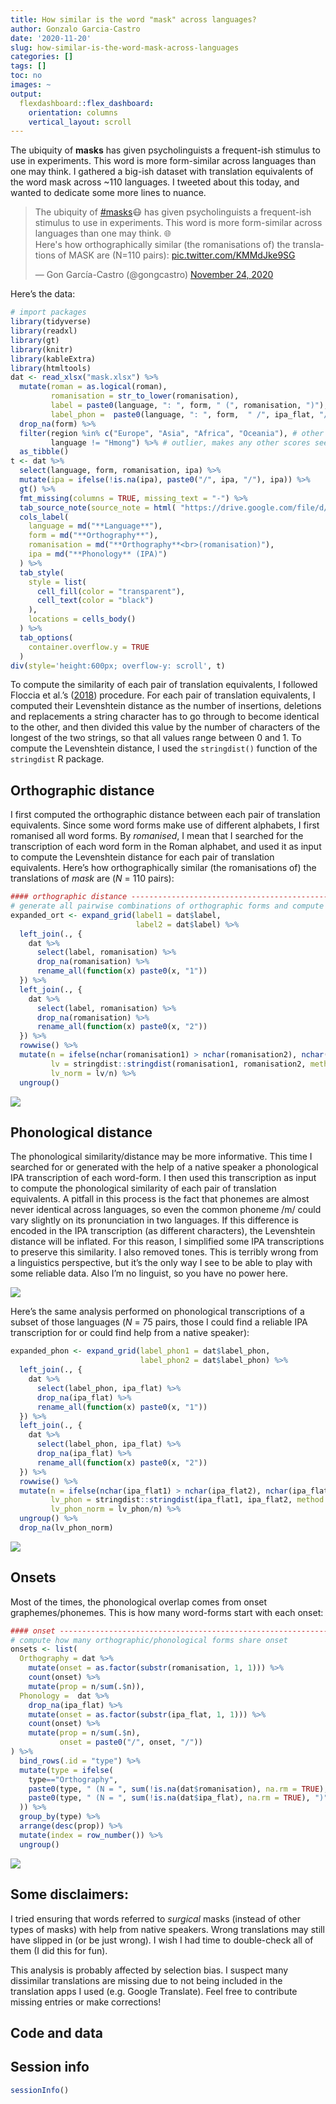 ---
title: How similar is the word "mask" across languages?
author: Gonzalo Garcia-Castro
date: '2020-11-20'
slug: how-similar-is-the-word-mask-across-languages
categories: []
tags: []
toc: no
images: ~
output:
  flexdashboard::flex_dashboard:
    orientation: columns
    vertical_layout: scroll
---

The ubiquity of **masks** has given psycholinguists a frequent-ish stimulus to use in experiments. This word is more form-similar across languages than one may think. I gathered a big-ish dataset with translation equivalents of the word mask across ~110 languages. I tweeted about this today, and wanted to dedicate some more lines to nuance.

<blockquote class="twitter-tweet" data-theme="dark"><p lang="en" dir="ltr">The ubiquity of <a href="https://twitter.com/hashtag/masks?src=hash&amp;ref_src=twsrc%5Etfw">#masks</a>😷 has given psycholinguists a frequent-ish stimulus to use in experiments. This word is more form-similar across languages than one may think. 🌐<br>Here&#39;s how orthographically similar (the romanisations of) the translations of MASK are (N=110 pairs): <a href="https://t.co/KMMdJke9SG">pic.twitter.com/KMMdJke9SG</a></p>&mdash; Gon García-Castro (@gongcastro) <a href="https://twitter.com/gongcastro/status/1331266541560729605?ref_src=twsrc%5Etfw">November 24, 2020</a></blockquote> <script async src="https://platform.twitter.com/widgets.js" charset="utf-8"></script>

Here's the data:


```{r tab, echo=FALSE, message=FALSE, warning=FALSE, paged.print=FALSE, results="asis"}
# import packages
library(tidyverse)
library(readxl)
library(gt)
library(knitr)
library(kableExtra)
library(htmltools)
dat <- read_xlsx("mask.xlsx") %>% 
  mutate(roman = as.logical(roman),
         romanisation = str_to_lower(romanisation),
         label = paste0(language, ": ", form, " (", romanisation, ")"),
         label_phon =  paste0(language, ": ", form,  " /", ipa_flat, "/"))  %>% 
  drop_na(form) %>% 
  filter(region %in% c("Europe", "Asia", "Africa", "Oceania"), # other regions only provide missing values
         language != "Hmong") %>% # outlier, makes any other scores seem too close to each other (see masks.xlsx)
  as_tibble()
t <- dat %>% 
  select(language, form, romanisation, ipa) %>% 
  mutate(ipa = ifelse(!is.na(ipa), paste0("/", ipa, "/"), ipa)) %>% 
  gt() %>% 
  fmt_missing(columns = TRUE, missing_text = "-") %>% 
  tab_source_note(source_note = html( "https://drive.google.com/file/d/18SeJTiM2-JXR9SOqEg22wdkvNL3OxG3u/view?usp=sharing")) %>% 
  cols_label(
    language = md("**Language**"),
    form = md("**Orthography**"),
    romanisation = md("**Orthography**<br>(romanisation)"),
    ipa = md("**Phonology** (IPA)")
  ) %>% 
  tab_style(
    style = list(
      cell_fill(color = "transparent"),
      cell_text(color = "black")
    ),
    locations = cells_body()
  ) %>% 
  tab_options(
    container.overflow.y = TRUE
  )
div(style='height:600px; overflow-y: scroll', t)
```


To compute the similarity of each pair of translation equivalents, I followed Floccia et al.'s ([2018](https://srcd.onlinelibrary.wiley.com/doi/10.1111/mono.12349)) procedure. For each pair of translation equivalents, I computed their Levenshtein distance as the number of insertions, deletions and replacements a string character has to go through to become identical to the other, and then divided this value by the number of characters of the longest of the two strings, so that all values range between 0 and 1. To compute the Levenshtein distance, I used the `stringdist()` function of the `stringdist` R package.


## Orthographic distance

I first computed the orthographic distance between each pair of translation equivalents. Since some word forms make use of different alphabets, I first romanised all word forms. By *romanised*,  I mean that I searched for the transcription of each word form in the Roman alphabet, and used it as input to compute the Levenshtein distance for each pair of translation equivalents. Here's how orthographically similar (the romanisations of) the translations of *mask* are (*N* = 110 pairs):

```{r ort, echo=FALSE, message=FALSE, warning=FALSE, paged.print=FALSE, results="asis"}
#### orthographic distance -----------------------------------------------------
# generate all pairwise combinations of orthographic forms and compute their Levenshtein distance
expanded_ort <- expand_grid(label1 = dat$label,
                            label2 = dat$label) %>% 
  left_join(., {
    dat %>%
      select(label, romanisation) %>% 
      drop_na(romanisation) %>% 
      rename_all(function(x) paste0(x, "1"))
  }) %>% 
  left_join(., {
    dat %>%
      select(label, romanisation) %>% 
      drop_na(romanisation) %>% 
      rename_all(function(x) paste0(x, "2"))
  }) %>% 
  rowwise() %>% 
  mutate(n = ifelse(nchar(romanisation1) > nchar(romanisation2), nchar(romanisation1), nchar(romanisation2)),
         lv = stringdist::stringdist(romanisation1, romanisation2, method = "lv"),
         lv_norm = lv/n) %>% 
  ungroup() 
```

![](/posts/2020-11-20-how-similar-is-the-word-mask-across-languages/2020-11-20-how-similar-is-the-word-mask-across-languages.en_files/masks_ort.png)

## Phonological distance

The phonological similarity/distance may be more informative. This time I searched for or generated with the help of a native speaker a phonological IPA transcription of each word-form. I then used this transcription as input to compute the phonological similarity of each pair of translation equivalents. A pitfall in this process is the fact that phonemes are almost never identical across languages, so even the common phoneme /m/ could vary slightly on its pronunciation in two languages. If this difference is encoded in the IPA transcription (as different characters), the Levenshtein distance will be inflated. For this reason, I simplified some IPA transcriptions to preserve this similarity. I also removed tones. This is terribly wrong from a linguistics perspective, but it's the only way I see to be able to play with some reliable data. Also I'm no linguist, so you have no power here.


![](/posts/2020-11-20-how-similar-is-the-word-mask-across-languages/2020-11-20-how-similar-is-the-word-mask-across-languages.en_files/power.gif)

Here's the same analysis performed on phonological transcriptions of a subset of those languages (*N* = 75 pairs, those I could find a reliable IPA transcription for or could find help from a native speaker):


```{r phon, echo=FALSE, message=FALSE, warning=FALSE, paged.print=FALSE, results="asis"}
expanded_phon <- expand_grid(label_phon1 = dat$label_phon,
                             label_phon2 = dat$label_phon) %>% 
  left_join(., {
    dat %>%
      select(label_phon, ipa_flat) %>% 
      drop_na(ipa_flat) %>% 
      rename_all(function(x) paste0(x, "1"))
  }) %>% 
  left_join(., {
    dat %>%
      select(label_phon, ipa_flat) %>% 
      drop_na(ipa_flat) %>% 
      rename_all(function(x) paste0(x, "2"))
  }) %>% 
  rowwise() %>% 
  mutate(n = ifelse(nchar(ipa_flat1) > nchar(ipa_flat2), nchar(ipa_flat1), nchar(ipa_flat2)),
         lv_phon = stringdist::stringdist(ipa_flat1, ipa_flat2, method = "lv"),
         lv_phon_norm = lv_phon/n) %>% 
  ungroup() %>% 
  drop_na(lv_phon_norm)
```

![](/posts/2020-11-20-how-similar-is-the-word-mask-across-languages/2020-11-20-how-similar-is-the-word-mask-across-languages.en_files/masks_phon.png)

## Onsets

Most of the times, the phonological overlap comes from onset graphemes/phonemes. This is how many word-forms start with each onset:

```{r onset, echo=FALSE, message=FALSE, warning=FALSE, paged.print=FALSE, results="asis"}
#### onset ---------------------------------------------------------------------
# compute how many orthographic/phonological forms share onset
onsets <- list(
  Orthography = dat %>% 
    mutate(onset = as.factor(substr(romanisation, 1, 1))) %>% 
    count(onset) %>%  
    mutate(prop = n/sum(.$n)),
  Phonology =  dat %>% 
    drop_na(ipa_flat) %>% 
    mutate(onset = as.factor(substr(ipa_flat, 1, 1))) %>% 
    count(onset) %>%  
    mutate(prop = n/sum(.$n),
           onset = paste0("/", onset, "/"))
) %>% 
  bind_rows(.id = "type") %>% 
  mutate(type = ifelse(
    type=="Orthography",
    paste0(type, " (N = ", sum(!is.na(dat$romanisation), na.rm = TRUE), ")"),
    paste0(type, " (N = ", sum(!is.na(dat$ipa_flat), na.rm = TRUE), ")")
  )) %>% 
  group_by(type) %>% 
  arrange(desc(prop)) %>%  
  mutate(index = row_number()) %>% 
  ungroup()
```

![](/posts/2020-11-20-how-similar-is-the-word-mask-across-languages/2020-11-20-how-similar-is-the-word-mask-across-languages.en_files/masks_onset.png)

## Some disclaimers:

I tried ensuring that words referred to *surgical* masks (instead of other types of masks) with help from native speakers. Wrong translations may still have slipped in (or be just wrong). I wish I had time to double-check all of them (I did this for fun).

This analysis is probably affected by selection bias. I suspect many dissimilar translations are missing due to not being included in the translation apps I used (e.g. Google Translate). Feel free to contribute missing entries or make corrections!



## Code and data

<script src="https://gist.github.com/gongcastro/c751a62245b17562e18d8a145d5950c6.js"></script>


## Session info

```{r}
sessionInfo()
```
